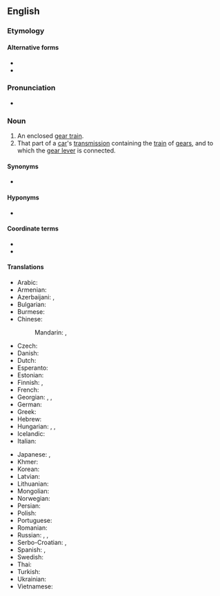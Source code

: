 ==English==
{{wikipedia}}

===Etymology===
{{compound|en|gear|box}}

====Alternative forms====
* {{l|en|gear box}}
* {{l|en|gear-box}}

===Pronunciation===
* {{audio|en|en-us-gearbox.ogg|Audio (US)}}

===Noun===
{{en-noun|es}}

# An enclosed [[gear train]].
# That part of a [[car]]'s [[transmission]] containing the [[train]] of [[gears]], and to which the [[gear lever]] is connected.

====Synonyms====
* {{l|en|transmission}} {{qualifier|gear box transmission}}

====Hyponyms====
* {{l|en|slushbox}}

====Coordinate terms====
* {{l|en|continuously variable transmission}}
* {{l|en|torque converter}}

====Translations====
{{trans-top|train of gears}}
* Arabic: {{t-needed|ar}}
* Armenian: {{t-needed|hy}}
* Azerbaijani: {{t|az|sürətlər qutusu}}, {{t|az|ötürmələr qutusu}}
* Bulgarian: {{t|bg|скоростна кутия|f|sc=Cyrl}}
* Burmese: {{t-needed|my}}
* Chinese:
*: Mandarin: {{t+|cmn|變速器|sc=Hani}}, {{t+|cmn|变速器|tr=biànsùqì|sc=Hani}}
* Czech: {{t+|cs|převodovka|f}}
* Danish: {{t|da|gearkasse|c}}
* Dutch: {{t+|nl|versnellingsbak}}
* Esperanto: {{t-needed|eo}}
* Estonian: {{t-needed|et}}
* Finnish: {{t+|fi|vaihdelaatikko}}, {{t+|fi|vaihteisto}}
* French: {{t+|fr|boite de vitesse}}
* Georgian: {{t|ka|კოლოფი}}, {{t|ka|გადაცემათა კოლოფი}}, {{t|ka|სიჩქარეთა კოლოფი}}
* German: {{t+|de|Getriebe|n}}
* Greek: {{t|el|κιβώτιο ταχυτήτων|n}}
* Hebrew: {{t-needed|he}}
* Hungarian: {{t+|hu|sebességváltó}}, {{t|hu|sebváltó}}, {{t+|hu|váltó}}
* Icelandic: {{t-needed|is}}
* Italian: {{t|it|scatola del cambio}}
{{trans-mid}}
* Japanese: {{t|ja|ギアボックス|tr=giabokkusu|sc=Jpan}}, {{t|ja|変速機|tr=へんそくき, hensokuki|sc=Jpan}}
* Khmer: {{t-needed|km}}
* Korean: {{t-needed|ko}}
* Latvian: {{t-needed|lv}}
* Lithuanian: {{t-needed|lt}}
* Mongolian: {{t-needed|mn}}
* Norwegian: {{t|no|girkasse|m|f}}
* Persian: {{t-needed|fa}}
* Polish: {{t|pl|skrzynia biegów|f}}
* Portuguese: {{t|pt|caixa de câmbio}}
* Romanian: {{t|ro|cutie de viteze|f}}
* Russian: {{t+|ru|коро́бка переда́ч|f}}, {{t+|ru|коро́бка скоросте́й|f}}, {{t|ru|коро́бка переключе́ния переда́ч|f}}
* Serbo-Croatian: {{t|sh|mjenjač brzine|m}}, {{t|sh|мењач брзине|m}}
* Spanish: {{t|es|caja de cambios|f}}, {{t|es|caja de velocidades|f}}
* Swedish: {{t+|sv|växellåda|c}}
* Thai: {{t-needed|th}}
* Turkish: {{t-needed|tr}}
* Ukrainian: {{t|uk|коро́бка переда́ч|f}}
* Vietnamese: {{t-needed|vi}}
{{trans-bottom}}